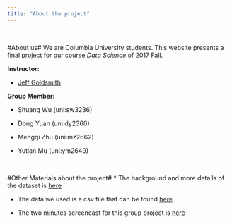 ```yaml
---
title: "About the project"
---
```

<br>

#About us#
We are Columbia University students. This website presents a final project for our course *Data Science* of 2017 Fall. 

**Instructor:**

* [Jeff Goldsmith](http://jeffgoldsmith.com/)

**Group Member:**

* Shuang Wu (uni:sw3236)

* Dong Yuan (uni:dy2360)

* Mengqi Zhu (uni:mz2662)

* Yutian Mu (uni:ym2649)

<br>


#Other Materials about the project#
* The background and more details of the dataset is  [here](https://data.cityofnewyork.us/Transportation/Bus-Breakdown-and-Delays/ez4e-fazm)

* The data we used is a csv file that can be found [here](Bus_Breakdown_and_Delays.csv)

* The two minutes screencast for this group project is [here](https://youtu.be/coFBtZlxpQg)